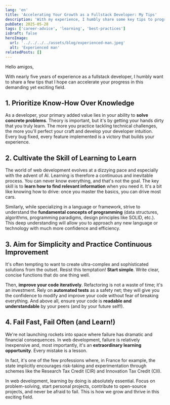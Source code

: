 ```yaml
---
lang: 'en'
title: 'Accelerating Your Growth as a Fullstack Developer: My Tips'
description: 'With my experience, I humbly share some key tips to progress faster and more confidently in the exciting world of fullstack development.'
pubDate: 2025-05-28
tags: ['career-advice', 'learning', 'best-practices']
isDraft: false
heroImage:
  url: '../../../../assets/blog/experienced-man.jpeg'
  alt: 'Experienced man'
relatedPosts: []
---
```


Hello amigos,

With nearly five years of experience as a fullstack developer, I humbly want to share a few tips that I hope can accelerate your progress in this demanding yet exciting field.

## 1. Prioritize Know-How Over Knowledge

As a developer, your primary added value lies in your ability to **solve concrete problems**. Theory is important, but it's by getting your hands dirty that you truly learn. The more you practice tackling technical challenges, the more you'll perfect your craft and develop your developer intuition. Every bug fixed, every feature implemented is a victory that builds your experience.

## 2. Cultivate the Skill of Learning to Learn

The world of web development evolves at a dizzying pace and especially with the advent of AI. Learning is therefore a continuous and inevitable process. You can never know everything, and that's not the goal. The key skill is to **learn how to find relevant information** when you need it. It's a bit like knowing how to drive: once you master the basics, you can drive most cars.

Similarly, while specializing in a language or framework, strive to understand the **fundamental concepts of programming** (data structures, algorithms, programming paradigms, design principles like SOLID, etc.). This deep understanding will allow you to approach any new language or technology with much more confidence and efficiency.

## 3. Aim for Simplicity and Practice Continuous Improvement

It's often tempting to want to create ultra-complex and sophisticated solutions from the outset. Resist this temptation! **Start simple**. Write clear, concise functions that do one thing well.

Then, **improve your code iteratively**. Refactoring is not a waste of time; it's an investment. Rely on **automated tests** as a safety net; they will give you the confidence to modify and improve your code without fear of breaking everything. And above all, ensure your code is **readable and understandable** by your peers (and by your future self!).

## 4. Fail Fast, Fail Often (and Learn!)

We're not launching rockets into space where failure has dramatic and financial consequences. In web development, failure is relatively inexpensive and, most importantly, it's an **extraordinary learning opportunity**. Every mistake is a lesson.

In fact, it's one of the few professions where, in France for example, the state implicitly encourages risk-taking and experimentation through schemes like the Research Tax Credit (CIR) and Innovation Tax Credit (CII).

In web development, learning by doing is absolutely essential. Focus on problem-solving, start personal projects, contribute to open-source projects, and never be afraid to fail. This is how we grow and thrive in this exciting field.

